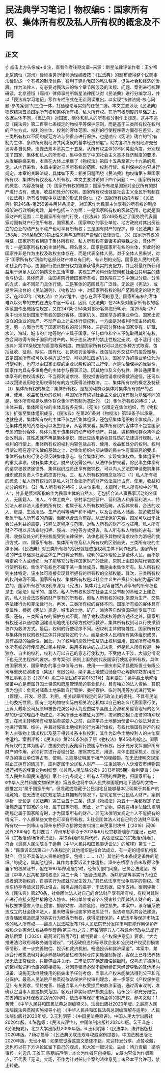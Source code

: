 # 民法典学习笔记丨物权编5：国家所有权、集体所有权及私人所有权的概念及不同
## 正文
☝ 点击上方头像或+关注，查看作者往期文章~来源：新星法律评论作者：王少帝 北京德恒（郑州）律师事务所律师助理编者按：《民法典》的颁布使得整个民商事法律形成一个有机的制度体系，有利于建构我国的私法秩序，促进社会和经济的发展。作为法律人，有必要对民法典的每个章节所涉及的法规、问题、案例进行梳理研读。北京德恒（郑州）律师事务所新星法律团队对《民法典》进行分编学习，并以「民法典学习笔记」写作专栏形式在无讼阅读推出，以实现“法律法规-核心问题-参考案例”的三位一体，打通理论与实务的任督二脉。本文主要涉及《民法典》物权编第五章国家所有权和集体所有权、私人所有权。在所有权制度的基础之上，依据主体不同，《民法典》对国家、集体和私人的所有权分别作出规定。这并不违反《民法典》第二百零七条规定的物权平等保护原则，而是基于三类所有权在权利的产生方式、权利的主体、权利的客体范围、权利的行使程序等方面存在差异，对三类所有权以不同的规范方法与侧重点进行保护，也是响应《宪法》确立的“公有制为主体、多种所有制经济共同发展的基本经济制度”，助力各种所有制经济充分发挥各自优势。法律法规本章共二十五条，从所有权主体的不同类型角度，分别规定了国家、集体和私人的所有权，集中体现了中国社会主义基本经济制度的要求。从发展脉络来看，本章在大体上承继了《物权法》第四十五条至第六十九条的规定。从内容来看，本章主要对三类所有权的范围、权利行使、权利保护的内容进行规定。本章的关联法规，具体如下表：相关问题围绕《民法典》物权编第五章国家所有权、集体所有权及私人所有权，本文主要讨论如下四个问题：一、国家所有权的概念、内容及特征（1）国家所有权的概念：国家所有权是国家对全民所有的财产进行占有、使用、收益和处分的权利。国家所有权也就是社会主义全民所有制在《民法典》所有权制度中以法律的形式具像化。（2）国家所有权的内容：《民法典》第246条-第259条共用14条规定，对国家作为民事主体享有的所有权的制度框架进行详细的构建，其中包括三个方面：一是国家所有权的客体范围，也就是国家财产的范围；二是国家所有权的行使，《民法典》第246条规定了国务院代表国家对国有财产行使所有权，国家机关、国家举办的事业单位、地方政府对其出资设立的企业的动产及不动产也可享有所有权；三是国有财产的保护，即《民法典》第258条、259条规定的禁止性义务与国有财产管理的法律责任。（3）国家所有权的特征：国家所有权相较于集体所有权、私人所有权有着诸多的特殊之处，具体而言：一是国家所有权的主体特殊。顾名思义，国家是国家所有权的主体，但此时的国家并非是作为主权及政权主体存在，而是代表全体人民。对于全体人民来说，对于“国家所有权”涵盖的这部分财产难以有目的、有计划的支配，国家是人民的代表和社会的中心，由国家行使此部分权力能够获得真实的支配力，并且将最终所获利益用于满足人民的物质文化生活需要，实现生产资料分配使用和社会公共利益的结合与协调。具体而言，由国务院行使国家所有权，国务院在工作中通过分级、分类的方式，由不同部门具体行使。二是客体的范围具有广泛性。无论是《宪法》，或是后来出台的《民法通则》、《物权法》中，对国家所有权的财产范围规定的较为宽泛，在2007年《物权法》立法过程中，也存在着不同的意见。国家所有权的客体难以以列举的方式在法条中逐一写明，因此《民法典》在246条对国家所有权的客体范围作出概括性规定，又在247条-254条对部分客体进行明示，第255条-257条中也涉及到国家所有权的部分客体，国家机关、国家举办的事业单位、国家出资设立的企业的动产、不动产由上述主体行使权利，一方面是对权利行使主体的规定，另一方面也代表了国家所有权的部分客体。三是部分客体由国家专有。矿藏、水流、海域、城市的土地等财产专属于国家，任何单位和个人不能取得其所有权。依合同取得专属于国家的财产的，属于违反法律的禁止性规定无效，也不适用《民法典》第311条规定的善意取得制度。四是国家所有权可以通过多种方式取得，包括征收、征用、赎买、国有化、罚款和罚金等等，还包括对外交往中的接受赠与。五是国家所有权可以多种方式行使，可以通过国家机关、国家举办的事业单位代为行使权利，也可以由国家出资的企业以股权的形式行使。六是法律保护的优越性，国家作为具有多重角色的主体参与民事活动，因其地位及义务特性，除普通民事主体享有的物权请求权、不当得利请求权、侵权损害赔偿请求权等救济途径，还可以以收回建设用地使用权等特有的方式获得法律救济。二、集体所有权的概念及特征（1）集体所有权的概念：集体所有权，是指劳动群众集体对集体所有财产的占用、使用、收益和处分的权利，与国家所有权以社会主义全民所有制为基础不同的是，集体所有权是以集体群众集体所有制为基础的。（2）集体所有权的特征：从主体来看，集体所有权的主体具有多元性。《宪法》仅限定在集体组织，而《物权法》扩张至集体组织成员，《民法典》在第261条对《物权法》第59条予以承继。也就是说，集体所有权的主体不仅包括集体组织，还包括集体组织的全体成员，甚至集体成员的资格还可以发生继承。从客体来看，集体所有权的客体中不包含国家专属的部分客体，具体为属于该集体的动产和不动产。并且，城镇劳动群众集体企业改制后，其性质就不再是集体组织，因此应适用适合其性质的法律进行规制。从权利的行使上，集体所有权的权利内容包括占有、使用、收益和处分的权利。权利行使过程在遵守法律的基础之上，对集体组织内部决策的民主性有着较高的要求。集体所有权的行使必须反映集体意志、符合集体利益、实现集体权益。集体组织中的重大事项，须有集体决定，财产状况需公布。从法律保护来看，除民事主体享有的请求权救济途径外，集体组织成员还享有撤销权，可以向人民法院申请撤销集体组织或其负责人作出的损害行为。三、私人所有权的概念及特征（1）私人所有权的概念：私人所有权指的是私人对其合法所有的财产依法进行占有、使用、收益和处分的权利。（2）私人所有权的特征：从主体来看，本章所述私人所有权中的“私人”，并非是惯常所指的作为民事主体的自然人，还包括合法从事民事活动的外国人、无国籍人、法人。个体工商户、农村承包经营户、营利法人和非营利法人、特别法人和非法人组织的所有权，也属于私人所有权的范畴。从客体来看，合法的收入、房屋、生活用品、生产资料等动产和不动产，以及合法私人储蓄、投资收益等都属于私人所有权的范围，但都以合法为前提。从法律保护来看，国家可以出于社会公共利益的需要，按照法定程序与范围，对私人所有的财产征收征用。私人所有财产不得以非法查封扣押、侵占、哄抢等方式侵害，私人所有权人物权的占有、使用、收益及处分的积极权能受到法律保护，法律也赋予其物权请求权作为消极的救济方式。四、国家所有权、集体所有权及私人所有权的区别首先，三类所有权的主体不同。《民法典》对三类所有权的划分就是依据权利主体不同作出的。国家所有权的产生基础是社会主体生产资料公有制，权利的主体理论上是全体人民，而不是特定的个人或组织。为了能够充分发挥国家财产的效能，原则上由国务院代表国家行使所有权。集体所有权也不属于某一集体成员，而是由本集体所有。私人所有权则主体特定，该主体可直接实现其所拥有的所有权的全部权能。其次，三类所有权的权利来源不同。国家所有权、集体所有权是以社会主义生产资料公有制为基础建立的，国家所有权的权利来源为《宪法》，集体对土地等自然资源享有的所有权也是由《宪法》赋予的。虽然，私人所有权也是在社会主义公有制的基础之上建立的，私人对合法取得的财产享有的所有权，但私人所有权的权利来源为生产、交易等法律行为和非法律行为。再次，三类所有权的客体不同。国家所有权的客体具有专属性，根据《宪法》规定，城市的土地、矿产、滩涂等自然资源只能专属于国家。还有，三类所有权的保护方式不同。除了物权请求权等救济途径之外，国家所有权还可以通过收回建设用地使用权等方式进行救济，集体所有权则可以行使撤销权作为救济方式。最后，权利的行使程序不同。因权利主体的特殊性，国家所有权与集体所有权的权利主体并非是特定的个人，而是全体人民和所有集体组织成员，具有高度的抽象性。因此，为了权利的高效行使及防止权利滥用，国家所有权与集体所有权的行使须通过民主程序，采用多数决的方式决定。但是私人所有权是一种独立、自主的权利，权利人可以自己的意志行使权力，不受他人干涉，大部分情况下也无民主程序的要求。参考案例1.原则上国务院代表国家行使国家所有权，具体由国家机关、国家举办的事业单位等占有、使用——重庆市梁平县戴斯置业有限公司与重庆花溪建设（集团）有限公司，梁平县土地整治储备中心等排除妨害纠纷二审民事判决书【（2014）渝二中法民终字第01521号】裁判要旨：梁平县土地整治储备中心是隶属县国土资源和房屋管理局的事业机构，具有独立的法人资格，其职责为包括：负责对储备土地采取自行管护、委托管护、临时利用等方式进行管护（管理）、开发、经营、利用。相关规章所规定的系行政法上的委托，不具有民法上的委托性质，国有土地的物权实际由相关法定机构以自己的名义代表国家行使，上诉人戴斯公司及原审被告花溪公司认为应由梁平县国土资源和房屋管理局的名义参加诉讼的理由不能成立。本案所涉土地被征为国有，按照前述相关法律的特别规定，在尚未转移所有权至拍卖买受人之前，由梁平县土地整治储备中心依法对该土地进行管理、维护，并且对侵害土地权利的行为进行维权，有权代表国有财产的权利人主张物上请求权以及基于相邻关系主张权利，其作为讼争土地权利人的主体资格适格。案例评析：《民法典》第246条沿袭了原《物权法》第45条的规定。国家所有权的主体为国家，由国务院代表国家行使国家所有权，出于充分发挥国家所有财产的作用，必须将其进行合理分配，按照其性质、用途，具体由国家机关、国家举办的事业单位等占有、使用。2.能够证明属于祖产的埋藏物，在无法律明文规定禁止其拥有的情况下，应判定属于公民私人财产——汪秉诚等六人诉淮安市博物馆返还祖宅的埋藏文物纠纷案（《最高人民法院公报》2013年第5期）裁判要旨：《中华人民共和国民法通则》第七十九条规定：所有人不明的埋藏物，归国家所有；《中华人民共和国文物保护法》第五条也将中华人民共和国境内地下遗存的文物一般推定为“属于国家所有”。但埋藏或隐藏于公民祖宅且能够基本证明属于其祖产的埋藏物，在无法律明文规定禁止其拥有的情况下，应判定属于公民私人财产。案例评析：无论是《民法典》第二百五十三条，还是《物权法》第五十一条都规定了法律规定属于国家的文物，属于国家所有。因此，对于文物，只有在相关法律法规明确规定属于国家所有时，才为国家所有的财产。若无法律明文规定个人不能拥有的情况下，个人都某些文物也可享有所有权。3.社会团体法人对自己的合法财产享有所有权——刘峰山与漳州东桥亭寺排除妨害纠纷二审民事判决书【（2016）闽06民终2100号】裁判要旨：漳州东桥亭寺于2013年6月经宗教管理部门登记，已取得《宗教活动场所登记证》，并取得组织机构代码，系依法成立的宗教活动组织，符合《最高人民法院关于适用〈中华人民共和国民事诉讼法〉的解释》第五十二条：“民事诉讼法第四十八条规定的其他组织是指合法成立、有一定的组织机构和财产，但又不具备法人资格的组织，包括：……（八）其他符合本条规定条件的组织。”的规定，属其他组织，其作为本案诉讼主体适格。漳州东桥亭寺虽未取得讼争庙宇的权属证书，但在1997年修建庙宇时，经有关部门同意，已属合法建造，根据《中华人民共和国物权法》第三十条：“因合法建造、拆除房屋等事实行为设立或者消灭物权的，自事实行为成就时发生效力。”其已依法享有讼争庙宇的物权。漳州东桥亭寺请求其停止侵占，搬离占用的庙宇，于法有据，应予支持。案例评析：依《民法典》第270条，社会团体法人对自己的合法财产享有所有权，有权对其财产进行直接支配并排除他人妨害。任何单位或者个人侵害社会团体法人财产的，其有权要求侵害人停止侵害、排除妨害、消除危险、赔偿损失。本案中，该寺庙系依法成立的社会团体法人，虽未取得诉讼庙宇的权属证书，但该寺庙系其合法建造，该寺庙因建造房屋的事实行为取得所有权，获得法律保护。4.依法平等保护市场主体的私人所有权——最高人民法院发布7件人民法院充分发挥审判职能作用保护产权和企业家合法权益典型案例(第三批)之五：罗某明等五人与某综合行政执法局行政赔偿案【（2020）最高法行赔再7号】裁判要旨：《产权保护意见》要求，“大力推进法治政府和政务诚信建设”，“对因政府违约等导致企业和公民财产权受到损害等情形，进一步完善赔偿、投诉和救济机制，畅通投诉和救济渠道”。本案中，某综合行政执法局对案涉养猪场的猪栏和饲料仓库实施强制拆除，客观上已导致养猪场无法正常经营，只能停业并关闭。二审法院在确定赔偿数额时，仅考虑了被拆除的猪栏和饲料仓库的直接损失，对因养猪场必然不能继续正常经营导致的其他场内设备、设施无法继续使用的损失未予任何考虑，当事人产权未能依法得到公平和充分保护。最高人民法院严格贯彻依法保护产权审判理念，进一步落实《产权保护意见》有关要求，坚持完善、畅通当事人产权受损后的救济渠道，通过再审改判，准确认定当事人直接损失范围，客观计算实际财产损失金额，给予公平和充分赔偿，在支持国家环保政策执行的同时，依法平等保护市场主体的财产权。参考文献：1.黄薇：《中华人民共和国民法典总则编释义》，法律出版社2020年版。2.最高人民法院民法典贯彻实施领导小组：《中华人民共和国民法典总则编理解与适用》，人民法院出版社2020年版。3.王利明等：《中国民法典释评》，中国人民大学出版社2020年版。4.陈甦等：《民法典评注》，中国法制出版社2020年版。5.王泽鉴：《民法概要》，北京大学出版社2009年版。6.王利明等：《民法学》，法律出版社2020年版。7.杨亦晨等：《民法典关联法规与权威案例提要》，中国法制出版社2020年版。无讼小编：如果您觉得这篇文章还不错，欢迎转发分享、点赞收藏，您也可以在下方评论区留下自己的观点，和大家一起讨论。主编：靖力责编：梁萌审核：刘逸凡 王雅玉 陈丽娟声明：本文为作者原创投稿，文章内容仅为作者观点，不代表「无讼」立场，不作为针对任何个案的法律意见；未经本平台许可，禁止转载。